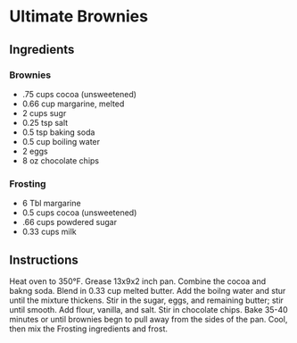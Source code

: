 # Ultimate Brownies

## Ingredients

### Brownies

* .75 cups cocoa (unsweetened)
* 0.66 cup margarine, melted
* 2 cups sugr 
* 0.25 tsp salt
* 0.5 tsp baking soda
* 0.5 cup boiling water
* 2 eggs
* 8 oz chocolate chips

### Frosting
 
* 6 Tbl margarine
* 0.5 cups cocoa (unsweetened)
* .66 cups powdered sugar
* 0.33 cups milk

## Instructions

Heat oven to 350&deg;F. Grease 13x9x2 inch pan. Combine the cocoa and bakng soda. Blend in 0.33 cup melted butter. Add the boilng water and stur until the mixture thickens. Stir in the sugar, eggs, and remaining butter; stir until smooth. Add flour, vanilla, and salt. Stir in chocolate chips. Bake 35-40 minutes or until brownies begn to pull away from the sides of the pan. Cool, then mix the Frosting ingredients and frost.